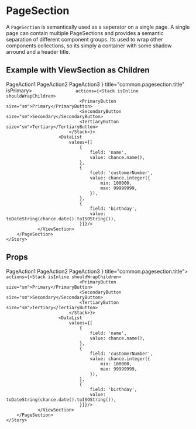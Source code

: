 

<Meta title="Patterns|PageSection" component={PageSection} decorators={[ProviderDecorator]} />

# PageSection

A `PageSection` is semantically used as a seperator on a single page. A single page can contain 
multiple PageSections and provides a semantic separation of different component groups. 
Its used to wrap other components collections, so its simply a container with some
shadow arround and a header title.

## Example with ViewSection as Children

<Preview>
    <Story name="default with viewsection as children">
        <PageSection 
            title="common.viewsection.title"
            actions={<Stack isInline shouldWrapChildren>
                        <PrimaryButton size="sm">PageAction1</PrimaryButton>
                        <SecondaryButton size="sm">PageAction2</SecondaryButton>
                        <TertiaryButton size="sm">PageAction3</TertiaryButton>
                    </Stack>} 
            title="common.pagesection.title" 
            isPrimary>
                <ViewSection
                    isEmbedded
                   
                    actions={<Stack isInline shouldWrapChildren>
                                <PrimaryButton size="sm">Primary</PrimaryButton>
                                <SecondaryButton size="sm">Secondary</SecondaryButton>
                                <TertiaryButton size="sm">Tertiary</TertiaryButton>
                            </Stack>}>
                        <DataList  
                            values={[
                                {
                                    field: 'name',
                                    value: chance.name(),
                                },
                                {
                                    field: 'customerNumber',
                                    value: chance.integer({
                                        min: 100000,
                                        max: 99999999,
                                    }),
                                },
                                {
                                    field: 'birthday',
                                    value: toDateString(chance.date().toISOString()),
                                }]}/>
                </ViewSection>
        </PageSection>
    </Story>
</Preview>

## Props

<Props of={PageSection} />

<Preview>
    <Story name="default without isPrimary">
        <PageSection 
            title="common.viewsection.title"
            actions={<Stack isInline shouldWrapChildren>
                        <PrimaryButton size="sm">PageAction1</PrimaryButton>
                        <SecondaryButton size="sm">PageAction2</SecondaryButton>
                        <TertiaryButton size="sm">PageAction3</TertiaryButton>
                    </Stack>} 
            title="common.pagesection.title">
                <ViewSection
                    isEmbedded
                   
                    actions={<Stack isInline shouldWrapChildren>
                                <PrimaryButton size="sm">Primary</PrimaryButton>
                                <SecondaryButton size="sm">Secondary</SecondaryButton>
                                <TertiaryButton size="sm">Tertiary</TertiaryButton>
                            </Stack>}>
                        <DataList  
                            values={[
                                {
                                    field: 'name',
                                    value: chance.name(),
                                },
                                {
                                    field: 'customerNumber',
                                    value: chance.integer({
                                        min: 100000,
                                        max: 99999999,
                                    }),
                                },
                                {
                                    field: 'birthday',
                                    value: toDateString(chance.date().toISOString()),
                                }]}/>
                </ViewSection>
        </PageSection>
    </Story>
</Preview>
